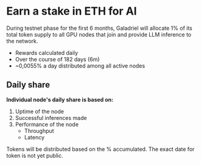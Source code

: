 # Earn a stake in ETH for AI

During testnet phase for the first 6 months, Galadriel will allocate 1% of its total token supply to all GPU nodes that join and provide LLM inference to the network.

- Rewards calculated daily
- Over the course of 182 days (6m)
- ~0,0055% a day distributed among all active nodes

## Daily share
**Individual node's daily share is based on:**

1. Uptime of the node
2. Successful inferences made
3. Performance of the node 
    - Throughput
    - Latency

<Tip>
    Tokens will be distributed based on the % accumulated. The exact date for token is not yet public.
</Tip>